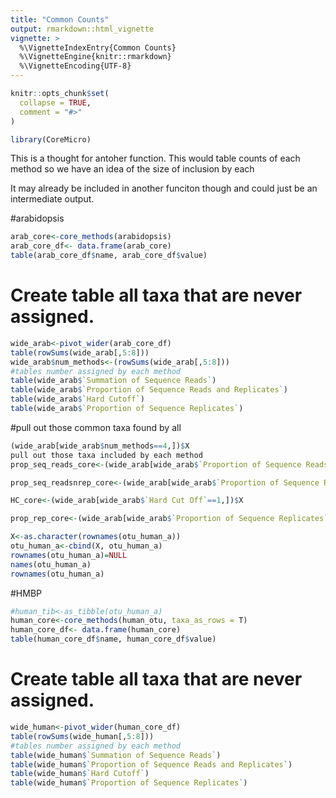 ```yaml
---
title: "Common Counts"
output: rmarkdown::html_vignette
vignette: >
  %\VignetteIndexEntry{Common Counts}
  %\VignetteEngine{knitr::rmarkdown}
  %\VignetteEncoding{UTF-8}
---
```


```r
knitr::opts_chunk$set(
  collapse = TRUE,
  comment = "#>"
)
```

```r
library(CoreMicro)
```

This is a thought for antoher function. 
This would table counts of each method so we have an idea of the size of inclusion by each

It may already be included in another funciton though and could just be an intermediate output. 

#arabidopsis

```r
arab_core<-core_methods(arabidopsis)
arab_core_df<- data.frame(arab_core)
table(arab_core_df$name, arab_core_df$value)
```

# Create table all taxa that are never assigned.
```r
wide_arab<-pivot_wider(arab_core_df)
table(rowSums(wide_arab[,5:8]))
wide_arab$num_methods<-(rowSums(wide_arab[,5:8]))
#tables number assigned by each method
table(wide_arab$`Summation of Sequence Reads`)
table(wide_arab$`Proportion of Sequence Reads and Replicates`)
table(wide_arab$`Hard Cutoff`)
table(wide_arab$`Proportion of Sequence Replicates`)
```

#pull out those common taxa found by all
```r
(wide_arab[wide_arab$num_methods==4,])$X
pull out those taxa included by each method
prop_seq_reads_core<-(wide_arab[wide_arab$`Proportion of Sequence Reads`==1,])$X
```

```r
prop_seq_readsnrep_core<-(wide_arab[wide_arab$`Proportion of Sequence Reads and Replicates`==1,])$X

HC_core<-(wide_arab[wide_arab$`Hard Cut Off`==1,])$X

prop_rep_core<-(wide_arab[wide_arab$`Proportion of Sequence Replicates`==1,])$X
```

```r
X<-as.character(rownames(otu_human_a))
otu_human_a<-cbind(X, otu_human_a)
rownames(otu_human_a)=NULL
names(otu_human_a)
rownames(otu_human_a)
```

#HMBP

```r
#human_tib<-as_tibble(otu_human_a)
human_core<-core_methods(human_otu, taxa_as_rows = T)
human_core_df<- data.frame(human_core)
table(human_core_df$name, human_core_df$value)
```

# Create table all taxa that are never assigned.

```r
wide_human<-pivot_wider(human_core_df)
table(rowSums(wide_human[,5:8]))
#tables number assigned by each method
table(wide_human$`Summation of Sequence Reads`)
table(wide_human$`Proportion of Sequence Reads and Replicates`)
table(wide_human$`Hard Cutoff`)
table(wide_human$`Proportion of Sequence Replicates`)
```
